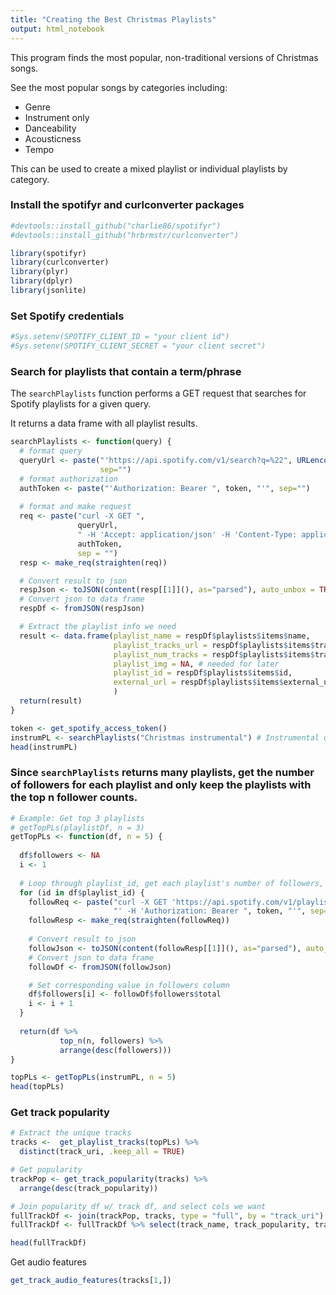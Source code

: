 ```yaml
---
title: "Creating the Best Christmas Playlists"
output: html_notebook
---
```


This program finds the most popular, non-traditional versions of Christmas songs.

See the most popular songs by categories including:

- Genre
- Instrument only
- Danceability
- Acousticness
- Tempo

This can be used to create a mixed playlist or individual playlists by category.

### Install the spotifyr and curlconverter packages
```r
#devtools::install_github("charlie86/spotifyr")
#devtools::install_github("hrbrmstr/curlconverter")
```

```r
library(spotifyr)
library(curlconverter)
library(plyr)
library(dplyr)
library(jsonlite)
```

### Set Spotify credentials

```r
#Sys.setenv(SPOTIFY_CLIENT_ID = "your client id")
#Sys.setenv(SPOTIFY_CLIENT_SECRET = "your client secret")
```

### Search for playlists that contain a term/phrase
The `searchPlaylists` function performs a GET request that searches for Spotify playlists for a given query.

It returns a data frame with all playlist results.
```r
searchPlaylists <- function(query) {
  # format query
  queryUrl <- paste("'https://api.spotify.com/v1/search?q=%22", URLencode(query), "%22&type=playlist'", 
                    sep="")
  # format authorization
  authToken <- paste("'Authorization: Bearer ", token, "'", sep="")
  
  # format and make request
  req <- paste("curl -X GET ", 
               queryUrl, 
               " -H 'Accept: application/json' -H 'Content-Type: application/json' -H ",
               authToken, 
               sep = "")
  resp <- make_req(straighten(req))

  # Convert result to json
  respJson <- toJSON(content(resp[[1]](), as="parsed"), auto_unbox = TRUE, pretty=TRUE) 
  # Convert json to data frame
  respDf <- fromJSON(respJson)

  # Extract the playlist info we need
  result <- data.frame(playlist_name = respDf$playlists$items$name,
                       playlist_tracks_url = respDf$playlists$items$tracks$href,
                       playlist_num_tracks = respDf$playlists$items$tracks$total,
                       playlist_img = NA, # needed for later
                       playlist_id = respDf$playlists$items$id,
                       external_url = respDf$playlists$items$external_urls$spotify
                       )
  return(result)
}
```

```r
token <- get_spotify_access_token()
instrumPL <- searchPlaylists("Christmas instrumental") # Instrumental query
head(instrumPL)
```


### Since `searchPlaylists` returns many playlists, get the number of followers for each playlist and only keep the playlists with the top n follower counts.
```r
# Example: Get top 3 playlists
# getTopPLs(playlistDf, n = 3)
getTopPLs <- function(df, n = 5) {
  
  df$followers <- NA
  i <- 1
  
  # Loop through playlist_id, get each playlist's number of followers, and store result in df
  for (id in df$playlist_id) {
    followReq <- paste("curl -X GET 'https://api.spotify.com/v1/playlists/", id, 
                       "' -H 'Authorization: Bearer ", token, "'", sep="")
    followResp <- make_req(straighten(followReq))
  
    # Convert result to json
    followJson <- toJSON(content(followResp[[1]](), as="parsed"), auto_unbox = TRUE, pretty=TRUE)
    # Convert json to data frame
    followDf <- fromJSON(followJson)

    # Set corresponding value in followers column
    df$followers[i] <- followDf$followers$total
    i <- i + 1
  }
  
  return(df %>% 
           top_n(n, followers) %>% 
           arrange(desc(followers)))
}
```

```r
topPLs <- getTopPLs(instrumPL, n = 5)
head(topPLs)
```

### Get track popularity

```r
# Extract the unique tracks
tracks <-  get_playlist_tracks(topPLs) %>% 
  distinct(track_uri, .keep_all = TRUE)

# Get popularity
trackPop <- get_track_popularity(tracks) %>% 
  arrange(desc(track_popularity)) 

# Join popularity df w/ track df, and select cols we want
fullTrackDf <- join(trackPop, tracks, type = "full", by = "track_uri")
fullTrackDf <- fullTrackDf %>% select(track_name, track_popularity, track_uri, playlist_name, artist_name, track_open_spotify_url)

head(fullTrackDf)
```

Get audio features
```r
get_track_audio_features(tracks[1,])
```





